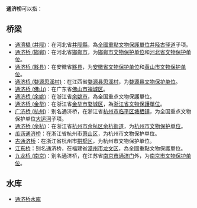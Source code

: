'''通济桥'''可以指：

== 桥梁 ==
*[[通濟橋_(井陘)|通濟橋 (井陘)]]：在河北省[[井陘縣|井陘縣]]，為[[全国重点文物保护单位|全國重點文物保護單位]][[井陉古驿道|井陉古驿道]]子项。
*[[通济桥_(邯郸)|通济桥 (邯郸)]]：在河北省[[邯郸市|邯郸市]]，为[[邯郸市文物保护单位|邯郸市文物保护单位]]和[[河北省文物保护单位|河北省文物保护单位]]。
*[[通济桥_(黟县)|通济桥 (黟县)]]：在安徽省[[黟县|黟县]]，为[[安徽省文物保护单位|安徽省文物保护单位]]和[[黄山市文物保护单位|黄山市文物保护单位]]。
*[[通济桥_(婺源思溪村)|通济桥 (婺源思溪村)]]：在江西省[[婺源县|婺源县]][[思溪村|思溪村]]，为[[婺源县文物保护单位|婺源县文物保护单位]]。
*[[通济桥_(佛山)|通济桥 (佛山)]]：在广东省[[佛山市|佛山市]][[禅城区|禅城区]]。
*[[通济桥_(余姚)|通济桥 (余姚)]]：在浙江省[[余姚市|余姚市]]，為全国重点文物保護單位。
*[[通济桥_(金华)|通济桥 (金华)]]：在浙江省[[金华市|金华市]][[婺城区|婺城区]]，為[[浙江省文物保护单位|浙江省文物保護單位]]。
*[[广济桥_(杭州)|广济桥 (杭州)]]：别名通济桥，在浙江省[[杭州市|杭州市]][[临平区|临平区]][[塘栖镇|塘栖镇]]，为全国重点文物保护单位[[大运河|大运河]]子项。
*[[通济桥_(余杭)|通济桥 (余杭)]]：在浙江省[[杭州市|杭州市]][[余杭区|余杭区]][[余杭街道|余杭街道]]，为[[杭州市文物保护单位|杭州市文物保护单位]]。
*[[瓜沥通济桥|瓜沥通济桥]]：在浙江省杭州市[[萧山区|萧山区]]，为杭州市文物保护单位。
*[[古通济桥|古通济桥]]：在浙江省杭州市[[拱墅区|拱墅区]]，为杭州市文物保护单位。
*[[江东桥|江东桥]]：别名通济桥，在福建省[[漳州市|漳州市]][[龙文区|龙文区]]，為全國重點文物保護單位。
*[[九龙桥_(南京)|九龙桥 (南京)]]：别名通济桥，在江苏省[[南京市|南京市]][[通济门|通济门]]外，为[[南京市文物保护单位|南京市文物保护单位]]。

== 水库 ==

* [[通济桥水库|通济桥水库]]
{{disambig|Tong|Cat=三字建築物消歧義}}